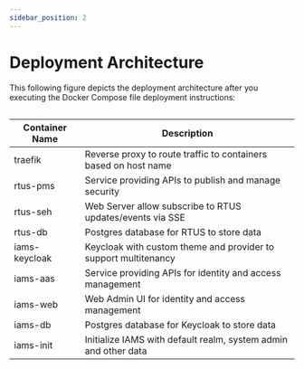 ```yaml
---
sidebar_position: 2
---
```



#	Deployment Architecture

This following figure depicts the deployment architecture after you executing the Docker Compose file deployment instructions:



<div  class="centerize" >
    <div style={{ marginBottom: "2rem", maxWidth: "800px" }}>
        <Image img={architecture} />
    </div>
</div>



| Container Name    |   Description                                                                     |
| ----              | --------------------------------------------------------------------------------- | 
| traefik	        | Reverse proxy to route traffic to containers based on host name                   |
| rtus-pms          | Service providing APIs to publish and manage security                             |
| rtus-seh          | Web Server allow subscribe to RTUS updates/events via SSE                         |
| rtus-db           | Postgres database for RTUS to store data                                          |	
| iams-keycloak	    | Keycloak with custom theme and provider to support multitenancy                   |
| iams-aas          | Service providing APIs for identity and access management                         |
| iams-web          | Web Admin UI for identity and access management                                   |
| iams-db           | Postgres database for Keycloak to store data                                      |
| iams-init         | Initialize IAMS with default realm, system admin and other data                   |

